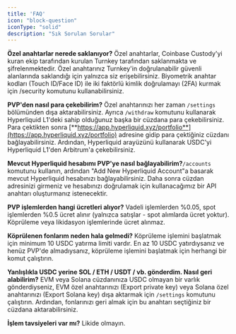 ```yaml
---
title: 'FAQ'
icon: "block-question"
iconType: "solid"
description: "Sık Sorulan Sorular"
---
```


**Özel anahtarlar nerede saklanıyor?**
Özel anahtarlar, Coinbase Custody'yi kuran ekip tarafından kurulan Turnkey tarafından saklanmakta ve şifrelenmektedir. Özel anahtarınız Turnkey'in doğrulanabilir güvenli alanlarında saklandığı için yalnızca siz erişebilirsiniz. Biyometrik anahtar kodları (Touch ID/Face ID) ile iki faktörlü kimlik doğrulamayı (2FA) kurmak için /security komutunu kullanabilirsiniz.

**PVP'den nasıl para çekebilirim?**
Özel anahtarınızı her zaman `/settings` bölümünden dışa aktarabilirsiniz.
Ayrıca `/withdraw` komutunu kullanarak Hyperliquid L1'deki sahip olduğunuz başka bir cüzdana para çekebilirsiniz. Para çektikten sonra [**https://app.hyperliquid.xyz/portfolio**](https://app.hyperliquid.xyz/portfolio) adresine gidip para çektiğiniz cüzdanı bağlayabilirsiniz. Ardından, Hyperliquid arayüzünü kullanarak USDC'yi Hyperliquid L1'den Arbitrum'a çekebilirsiniz.

**Mevcut Hyperliquid hesabımı PVP'ye nasıl bağlayabilirim?**`/accounts` komutunu kullanın, ardından "Add New Hyperliquid Account"a basarak mevcut Hyperliquid hesabınızı bağlayabilirsiniz. Daha sonra cüzdan adresinizi girmeniz ve hesabınızı doğrulamak için kullanacağımız bir API anahtarı oluşturmanız istenecektir.

**PVP işlemlerden hangi ücretleri alıyor?**
Vadeli işlemlerden %0.05, spot işlemlerden %0.5 ücret alınır (yalnızca satışlar - spot alımlarda ücret yoktur). Köprüleme veya likidasyon işlemlerinde ücret alınmaz.

**Köprülenen fonlarım neden hala gelmedi?**
Köprüleme işlemini başlatmak için minimum 10 USDC yatırma limiti vardır. En az 10 USDC yatırdıysanız ve henüz PVP'de almadıysanız, köprüleme işlemini başlatmak için herhangi bir komut çalıştırın.

**Yanlışlıkla USDC yerine SOL / ETH / USDT / vb. gönderdim. Nasıl geri alabilirim?**
EVM veya Solana cüzdanınıza USDC olmayan bir varlık gönderdiyseniz, EVM özel anahtarınızı (Export private key) veya Solana özel anahtarınızı (Export Solana key) dışa aktarmak için `/settings` komutunu çalıştırın. Ardından, fonlarınızı geri almak için bu anahtarı seçtiğiniz bir cüzdana aktarabilirsiniz.

**İşlem tavsiyeleri var mı?**
Likide olmayın.